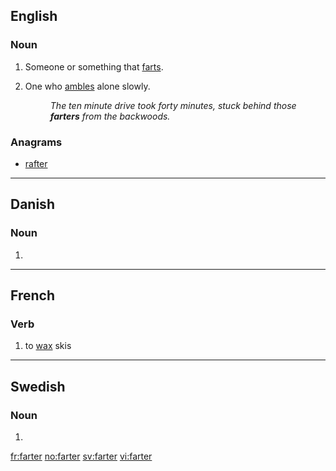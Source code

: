 ==English==

===Noun===
{{en-noun}}

# Someone or something that [[fart]]s.
# {{dialectal}} One who [[amble]]s alone slowly.
#: ''The ten minute drive took forty minutes, stuck behind those '''farters''' from the backwoods.''

===Anagrams===
* [[rafter#English|rafter]]

----

==Danish==

===Noun===
{{infl|da|noun form|g=c}}

# {{form of|plural indefinite|fart|lang=da}}

----

==French==

===Verb===
{{infl|fr|verb}}

# to [[wax]] skis

----

==Swedish==

===Noun===
{{infl|sv|noun form}}

# {{sv-noun-form-indef-pl|fart}}

[[fr:farter]]
[[no:farter]]
[[sv:farter]]
[[vi:farter]]